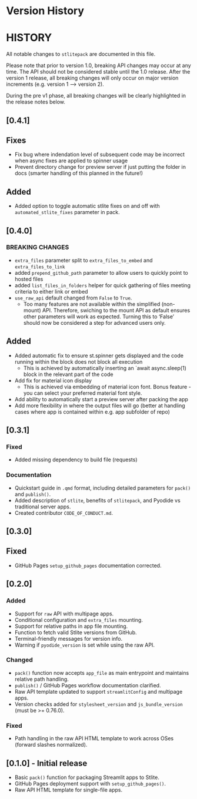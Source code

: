 # Version History

# HISTORY

All notable changes to `stlitepack` are documented in this file.

Please note that prior to version 1.0, breaking API changes may occur at any time. The API should
not be considered stable until the 1.0 release. After the version 1 release, all breaking changes will
only occur on major version increments (e.g. version 1 --> version 2).

During the pre v1 phase, all breaking changes will be clearly highlighted in the release notes below.

## [0.4.1]

## Fixes

- Fix bug where indendation level of subsequent code may be incorrect when async fixes are applied to spinner usage
- Prevent directory change for preview server if just putting the folder in docs (smarter handling of this planned in the future!)

## Added

- Added option to toggle automatic stlite fixes on and off with `automated_stlite_fixes` parameter in pack.

## [0.4.0]

### BREAKING CHANGES

- `extra_files` parameter split to `extra_files_to_embed` and `extra_files_to_link`
- added `prepend_github_path` parameter to allow users to quickly point to hosted files
- added `list_files_in_folders` helper for quick gathering of files meeting criteria to either link or embed
- `use_raw_api` default changed from `False` to `True`.
    - Too many features are not available within the simplified (non-mount) API. Therefore, swiching
    to the mount API as default ensures other parameters will work as expected. Turning this to
    'False' should now be considered a step for advanced users only.

## Added

- Added automatic fix to ensure st.spinner gets displayed and the code running within the block does not block all execution
    - This is achieved by automatically inserting an `await async.sleep(1) block in the relevant part of the code
- Add fix for material icon display
    - This is achieved via embedding of material icon font. Bonus feature - you can select your preferred material font style.
- Add ability to automatically start a preview server after packing the app
- Add more flexibility in where the output files will go (better at handling cases where app is contained within e.g. app subfolder of repo)


## [0.3.1]

### Fixed
- Added missing dependency to build file (requests)

### Documentation
- Quickstart guide in `.qmd` format, including detailed parameters for `pack()` and `publish()`.
- Added description of `stlite`, benefits of `stlitepack`, and Pyodide vs traditional server apps.
- Created contributor `CODE_OF_CONDUCT.md`.

## [0.3.0]

## Fixed
- GitHub Pages `setup_github_pages` documentation corrected.

## [0.2.0]

### Added
- Support for `raw` API with multipage apps.
- Conditional configuration and `extra_files` mounting.
- Support for relative paths in app file mounting.
- Function to fetch valid Stlite versions from GitHub.
- Terminal-friendly messages for version info.
- Warning if `pyodide_version` is set while using the raw API.

### Changed
- `pack()` function now accepts `app_file` as main entrypoint and maintains relative path handling.
- `publish()` / GitHub Pages workflow documentation clarified.
- Raw API template updated to support `streamlitConfig` and multipage apps.
- Version checks added for `stylesheet_version` and `js_bundle_version` (must be >= 0.76.0).

### Fixed
- Path handling in the raw API HTML template to work across OSes (forward slashes normalized).


## [0.1.0] - Initial release
- Basic `pack()` function for packaging Streamlit apps to Stlite.
- GitHub Pages deployment support with `setup_github_pages()`.
- Raw API HTML template for single-file apps.
